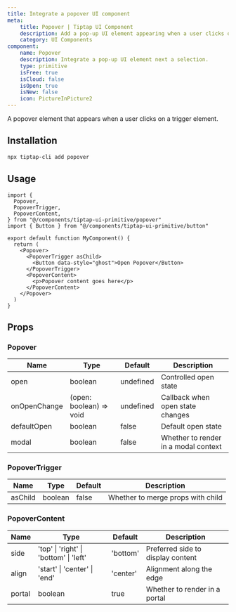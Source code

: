 ```yaml
---
title: Integrate a popover UI component
meta:
    title: Popover | Tiptap UI Component
    description: Add a pop-up UI element appearing when a user clicks on a trigger element. More in the docs!
    category: UI Components
component:
    name: Popover
    description: Integrate a pop-up UI element next a selection.
    type: primitive
    isFree: true
    isCloud: false
    isOpen: true
    isNew: false
    icon: PictureInPicture2
---
```



A popover element that appears when a user clicks on a trigger element.

<CodeDemo isScrollable src="https://template.tiptap.dev/preview/tiptap-ui-primitive/popover" />

## Installation

```bash
npx tiptap-cli add popover
```

## Usage

```tsx
import {
  Popover,
  PopoverTrigger,
  PopoverContent,
} from "@/components/tiptap-ui-primitive/popover"
import { Button } from "@/components/tiptap-ui-primitive/button"

export default function MyComponent() {
  return (
    <Popover>
      <PopoverTrigger asChild>
        <Button data-style="ghost">Open Popover</Button>
      </PopoverTrigger>
      <PopoverContent>
        <p>Popover content goes here</p>
      </PopoverContent>
    </Popover>
  )
}
```

## Props

### Popover

| Name         | Type                    | Default   | Description                          |
| ------------ | ----------------------- | --------- | ------------------------------------ |
| open         | boolean                 | undefined | Controlled open state                |
| onOpenChange | (open: boolean) => void | undefined | Callback when open state changes     |
| defaultOpen  | boolean                 | false     | Default open state                   |
| modal        | boolean                 | false     | Whether to render in a modal context |

### PopoverTrigger

| Name    | Type    | Default | Description                       |
| ------- | ------- | ------- | --------------------------------- |
| asChild | boolean | false   | Whether to merge props with child |

### PopoverContent

| Name   | Type                                   | Default  | Description                       |
| ------ | -------------------------------------- | -------- | --------------------------------- |
| side   | 'top' \| 'right' \| 'bottom' \| 'left' | 'bottom' | Preferred side to display content |
| align  | 'start' \| 'center' \| 'end'           | 'center' | Alignment along the edge          |
| portal | boolean                                | true     | Whether to render in a portal     |
